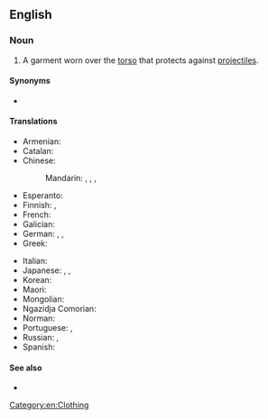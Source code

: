 ==English==
{{wikipedia}}

===Noun===
{{en-noun}}

# A garment worn over the [[torso]] that protects against [[projectile]]s.

====Synonyms====
* {{l|en|ballistic vest}}

====Translations====
{{trans-top|bulletproof vest}}
* Armenian: {{t|hy|զրահաբաճկոն}}
* Catalan: {{t|ca|armilla antibales}}
* Chinese:
*: Mandarin: {{t|cmn|防彈衣|sc=Hani}}, {{t|cmn|防弹衣|tr=fángdànyī|sc=Hani}}, {{t|cmn|鋼絲背心|sc=Hani}}, {{t|cmn|钢丝背心|tr=gāngsī bèixīn|sc=Hani}}
* Esperanto: {{t|eo|kuglorezista veŝto}}
* Finnish: {{t|fi|luotiliivi}}, {{t|fi|[[luodinkestävä]] [[liivi]]}}
* French: {{t+|fr|gilet pare-balles|m}}
* Galician: {{t+|gl|chaleco antibalas|m}}
* German: {{t|de|beschusshemmende Weste|f}}, {{t|de|durchschusshemmende Weste|f}}, {{t+|de|Schutzweste|f}}
* Greek: {{t|el|αλεξίσφαιρο γιλέκο|n}}
{{trans-mid}}
* Italian: {{t|it|giubbotto antiproiettile|m}}
* Japanese: {{t|ja|バリスティックベスト|tr=barisutikkubesuto|sc=Jpan}}, {{t|ja|ブレットプルーフベスト|tr=burettopurūfubesuto|sc=Jpan}}, {{t|ja|防弾チョッキ|tr=bōdan-chokki|sc=Jpan}}
* Korean: {{t+|ko|방탄복|tr=防彈服|sc=Kore}}
* Maori: {{t|mi|kahupeka}}
* Mongolian: {{t|mn|сум нэвтэрдэггүй хантааз|sc=Cyrl}}
* Ngazidja Comorian: {{t|zdj|sukuti ya risasi|c9|c10}}
* Norman: {{t|nrf|câsaque contre-boulets|f}} {{qualifier|Jersey}}
* Portuguese: {{t|pt|colete à prova de balas|m}}, {{t|pt|colete balístico|m}}
* Russian: {{t+|ru|бронежиле́т|m}}, {{t|ru|пуленепробива́емый жиле́т|m}}
* Spanish: {{t+|es|chaleco antibalas|m}}
{{trans-bottom}}

====See also====
* {{l|en|vest buster}}

[[Category:en:Clothing]]